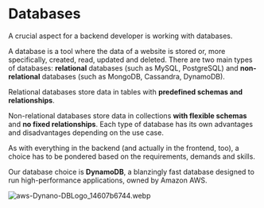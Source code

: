 # Databases

A crucial aspect for a backend developer is working with databases.

A database is a tool where the data of a website is stored or, more specifically, created, read, updated and deleted. There are two main types of databases: **relational** databases (such as MySQL, PostgreSQL) and **non-relational** databases (such as MongoDB, Cassandra, DynamoDB).

Relational databases store data in tables with **predefined schemas and relationships**.

Non-relational databases store data in collections **with flexible schemas** and **no fixed relationships**. Each type of database has its own advantages and disadvantages depending on the use case.

As with everything in the backend (and actually in the frontend, too), a choice has to be pondered based on the requirements, demands and skills.

Our database choice is **DynamoDB**, a blanzingly fast database designed to run high-performance applications, owned by Amazon AWS.

![aws-Dynano-DBLogo_14607b6744.webp](./images/aws-Dynano-DBLogo_14607b6744.webp)
